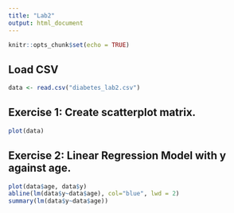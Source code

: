```yaml
---
title: "Lab2"
output: html_document
---
```


```r
knitr::opts_chunk$set(echo = TRUE)
```

## Load CSV

```r
data <- read.csv("diabetes_lab2.csv")
```

## Exercise 1: Create scatterplot matrix.

```r
plot(data)
```

## Exercise 2: Linear Regression Model with y against age.

```r
plot(data$age, data$y)
abline(lm(data$y~data$age), col="blue", lwd = 2)
summary(lm(data$y~data$age))
```

